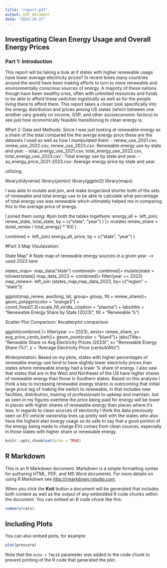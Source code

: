 ```yaml
---
title: "report.pdf"
output: pdf_document
date: "2025-10-27"
---
```

## Investigating Clean Energy Usage and Overall Energy Prices

### Part 1: Introduction
This report will be taking a look at if states with higher renewable usage have lower average electricity prices? In recent times many countries around the world have been making efforts to turn to more renewable and environmentally conscious sources of energy. A majority of these nations though have been wealthy ones, often with unlimited resources and funds to be able to afford these switches logistically as well as for the people living there to afford them. This report takes a closer look specifically into the energy distribution and prices among US states (which between one another vary greatly on income, GSP, and other socioeconomic factors) to see just how economically feasible transitioning to clean energy is. 




#Part 2: Data and Methods:
Since I was just looking at renewable energy as a share of the total compared the the averge energy price these are the datasets I used as well as how I manipulated them:
- renew_use_2021.csv, renew_use_2022.csv, renew_use_2023.csv: Renewable energy use by state and year.
- total_energy_use_2021.csv, total_energy_use_2022.csv, total_energy_use_2023.csv`: Total energy use by state and year.
- av_energy_price_2021-2023.csv: Average energy price by state and year.

utilizing:

library(tidyverse)
library(janitor)
library(ggplot2)
library(maps)

I was able to mutate and join, and make longer/and shorter both of the sets of renewable and total energy use to be able to calculate what percentage of total energy use was renewable which ultimately helped me in comparing this to the average price of energy.

I joined them using:
#join both the tables togethere: 
energy_all <- left_join(
  renew_state, total_state,
  by = c("state", "year")
) |>
  mutate(
    renew_share = (total_renew / total_energy) * 100
  )

combined <- left_join(
  energy_all, price,
  by = c("state", "year")
)

#Part 3 Map Visulaization:


State Map"
# State map of renewable energy sources in a given year --> used 2023 here 

states_map<- map_data("state")
combined<- combined|>
  mutate(state = tolower(state))
map_data_2023 <- combined|>
  filter(year == 2023)
map_renew<- left_join (states_map,map_data_2023, by= c("region" = "state"))


ggplot(map_renew, aes(long, lat, group= group, fill = renew_share))+
  geom_polygon(color = "orange3") + 
  coord_fixed(1.3)+scale_fill_viridis_c(option = "plasma") +
  labs(title = "Renewable Energy Share by State (2023)",
       fill = "Renewable %")
  
  
Scatter Plot Comparison:
#scatterplot comparison

ggplot(combined |>
         filter(year == 2023),
       aes(x= renew_share, y= avg_price_cents_kwh))+
  geom_point(color = "blue4")+
  labs(Title= "Renwable Share vs Avg Electricity Prices (2023)",
       x= "Renewable Energy Share (%)",
       y = "Average Electricity Price (cents/kWh)")
       
       
#Interpretation:
Based on my plots, states with higher percentages of renewable energy use  tend to have slightly lower electricity prices than states where renewable energy had a lower % share of energy. I also saw that states that are in the West and Northeast of the US have higher shares of renewable energy than those in Southern states. Based on this analysis I think a key to increasing renewable energy shares is overcoming that initial large price tag of making the switch to renewable, in that includes new facilities, distribution, training of professionals to upkeep and maintain, but as seen in my figures overtime the price being paid for energy will be lower in places with higher shares of renewable energy than places where it's less. In regards to clean sources of electricity I think the data previously seen on EV vehicle ownership lines up pretty well with the states who also have the highest elan energy usage so its safe to say that a good portion of the energy being made to charge EVs comes from clean sources, especially in those states with higher share or renewable energy. 

```r
knitr::opts_chunk$set(echo = TRUE)
```

## R Markdown

This is an R Markdown document. Markdown is a simple formatting syntax for authoring HTML, PDF, and MS Word documents. For more details on using R Markdown see <http://rmarkdown.rstudio.com>.

When you click the **Knit** button a document will be generated that includes both content as well as the output of any embedded R code chunks within the document. You can embed an R code chunk like this:

```r
summary(cars)
```

## Including Plots

You can also embed plots, for example:

```r
plot(pressure)
```

Note that the `echo = FALSE` parameter was added to the code chunk to prevent printing of the R code that generated the plot.
